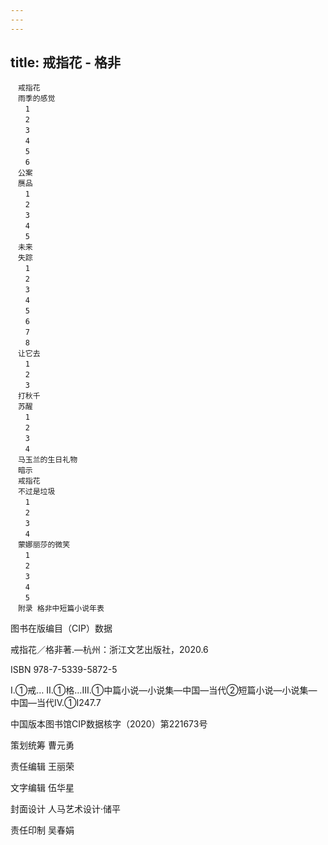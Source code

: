 ```yaml
---
---
---
```

title: 戒指花 - 格非
---


```
　戒指花
　雨季的感觉
　　1
　　2
　　3
　　4
　　5
　　6
　公案
　赝品
　　1
　　2
　　3
　　4
　　5
　未来
　失踪
　　1
　　2
　　3
　　4
　　5
　　6
　　7
　　8
　让它去
　　1
　　2
　　3
　打秋千
　苏醒
　　1
　　2
　　3
　　4
　马玉兰的生日礼物
　暗示
　戒指花
　不过是垃圾
　　1
　　2
　　3
　　4
　蒙娜丽莎的微笑
　　1
　　2
　　3
　　4
　　5
　附录 格非中短篇小说年表
```





图书在版编目（CIP）数据

戒指花／格非著.—杭州：浙江文艺出版社，2020.6

ISBN 978-7-5339-5872-5

Ⅰ.①戒… Ⅱ.①格…Ⅲ.①中篇小说—小说集—中国—当代②短篇小说—小说集—中国—当代Ⅳ.①I247.7

中国版本图书馆CIP数据核字（2020）第221673号





策划统筹 曹元勇

责任编辑 王丽荣

文字编辑 伍华星

封面设计 人马艺术设计·储平

责任印制 吴春娟